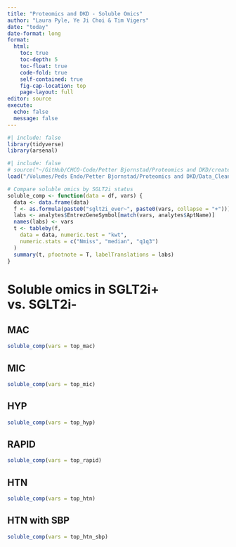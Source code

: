 ```yaml
---
title: "Proteomics and DKD - Soluble Omics"
author: "Laura Pyle, Ye Ji Choi & Tim Vigers"
date: "today"
date-format: long
format:
  html:
    toc: true
    toc-depth: 5
    toc-float: true
    code-fold: true
    self-contained: true
    fig-cap-location: top
    page-layout: full
editor: source
execute:
  echo: false
  message: false
---
```


```r
#| include: false
library(tidyverse)
library(arsenal)
```

```r
#| include: false
# source("~/GitHub/CHCO-Code/Petter Bjornstad/Proteomics and DKD/create_today_dkd_analysis_dataset.R")
load("/Volumes/Peds Endo/Petter Bjornstad/Proteomics and DKD/Data_Cleaned/analysis_dataset.RData")
```

```r
# Compare soluble omics by SGLT2i status
soluble_comp <- function(data = df, vars) {
  data <- data.frame(data)
  f <- as.formula(paste0("sglt2i_ever~", paste0(vars, collapse = "+")))
  labs <- analytes$EntrezGeneSymbol[match(vars, analytes$AptName)]
  names(labs) <- vars
  t <- tableby(f,
    data = data, numeric.test = "kwt",
    numeric.stats = c("Nmiss", "median", "q1q3")
  )
  summary(t, pfootnote = T, labelTranslations = labs)
}
```

# Soluble omics in SGLT2i+ vs. SGLT2i-

## MAC

```r
soluble_comp(vars = top_mac)
```

## MIC

```r
soluble_comp(vars = top_mic)
```

## HYP

```r
soluble_comp(vars = top_hyp)
```

## RAPID

```r
soluble_comp(vars = top_rapid)
```

## HTN

```r
soluble_comp(vars = top_htn)
```

## HTN with SBP

```r
soluble_comp(vars = top_htn_sbp)
```
